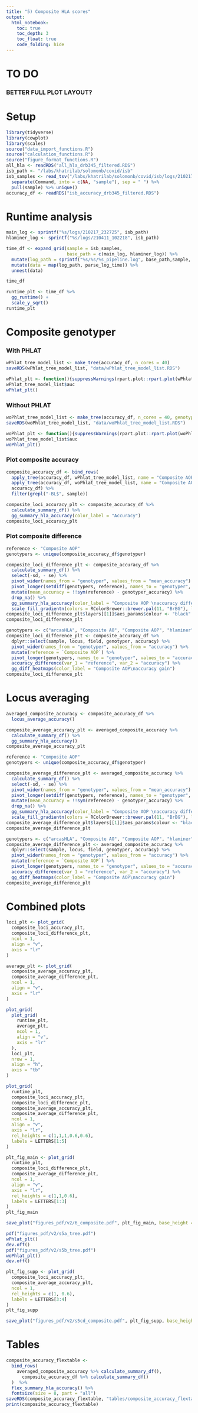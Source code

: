 ```yaml
---
title: "5) Composite HLA scores"
output: 
  html_notebook:
    toc: true
    toc_depth: 3
    toc_float: true
    code_folding: hide
---
```


# TO DO

### BETTER FULL PLOT LAYOUT?

# Setup
```r
library(tidyverse)
library(cowplot)
library(scales)
source("data_import_functions.R")
source("calculation_functions.R")
source("figure_format_functions.R")
all_hla <- readRDS("all_hla_drb345_filtered.RDS")
isb_path <- "/labs/khatrilab/solomonb/covid/isb"
isb_samples <- read_tsv("/labs/khatrilab/solomonb/covid/isb/logs/210217_232725/parallel.log") %>% 
  separate(Command, into = c(NA, "sample"), sep = " ") %>% 
  pull(sample) %>% unique()
accuracy_df <- readRDS("isb_accuracy_drb345_filtered.RDS") 
```


# Runtime analysis

```r
main_log <- sprintf("%s/logs/210217_232725", isb_path)
hlaminer_log <- sprintf("%s/logs/210411_102218", isb_path)

time_df <- expand_grid(sample = isb_samples,
                       base_path = c(main_log, hlaminer_log)) %>% 
  mutate(log_path = sprintf("%s/%s/%s_pipeline.log", base_path,sample, sample)) %>% 
  mutate(data = map(log_path, parse_log_time)) %>% 
  unnest(data)

time_df
```

```r
runtime_plt <- time_df %>% 
  gg_runtime() +
  scale_y_sqrt()
runtime_plt
```
# Composite genotyper

### With PHLAT

```r
wPhlat_tree_model_list <- make_tree(accuracy_df, n_cores = 40)
saveRDS(wPhlat_tree_model_list, "data/wPhlat_tree_model_list.RDS")
```

```r
wPhlat_plt <- function(){suppressWarnings(rpart.plot::rpart.plot(wPhlat_tree_model_list$model$fit))}
wPhlat_tree_model_list$auc
wPhlat_plt()
```

### Without PHLAT

```r
woPhlat_tree_model_list <- make_tree(accuracy_df, n_cores = 40, genotypers = c("arcasHLA", "optitype"))
saveRDS(woPhlat_tree_model_list, "data/woPhlat_tree_model_list.RDS")
```

```r
woPhlat_plt <- function(){suppressWarnings(rpart.plot::rpart.plot(woPhlat_tree_model_list$model$fit, box.palette = "RdGy"))}
woPhlat_tree_model_list$auc
woPhlat_plt()
```


### Plot composite accuracy

```r
composite_accuracy_df <- bind_rows(
  apply_tree(accuracy_df, wPhlat_tree_model_list, name = "Composite AOP"), 
  apply_tree(accuracy_df, woPhlat_tree_model_list, name = "Composite AO"), 
  accuracy_df) %>% 
  filter(grepl("-BL$", sample))

composite_loci_accuracy_plt <- composite_accuracy_df %>% 
  calculate_summary_df() %>% 
  gg_summary_hla_accuracy(color_label = "Accuracy")
composite_loci_accuracy_plt
```
### Plot composite difference
```r
reference <- "Composite AOP"
genotypers <- unique(composite_accuracy_df$genotyper)

composite_loci_difference_plt <- composite_accuracy_df %>% 
  calculate_summary_df() %>% 
  select(-sd, - se) %>%
  pivot_wider(names_from = "genotyper", values_from = "mean_accuracy") %>% 
  pivot_longer(setdiff(genotypers, reference), names_to = "genotyper", values_to = "genotyper_accuracy") %>% 
  mutate(mean_accuracy = !!sym(reference) - genotyper_accuracy) %>% 
  drop_na() %>% 
  gg_summary_hla_accuracy(color_label = "Composite AOP \naccuracy difference") +
  scale_fill_gradientn(colors = RColorBrewer::brewer.pal(11, "BrBG"), limits = c(-0.55,0.55), oob=squish)
composite_loci_difference_plt$layers[[1]]$aes_params$colour <- "black"
composite_loci_difference_plt
```

```r
genotypers <- c("arcasHLA", "Composite AO", "Composite AOP", "hlaminer", "optitype", "phlat")
composite_loci_difference_plt <- composite_accuracy_df %>% 
  dplyr::select(sample, locus, field, genotyper, accuracy) %>% 
  pivot_wider(names_from = "genotyper", values_from = "accuracy") %>% 
  mutate(reference = `Composite AOP`) %>% 
  pivot_longer(genotypers, names_to = "genotyper", values_to = "accuracy") %>% 
  accuracy_difference(var_1 = "reference", var_2 = "accuracy") %>% 
  gg_diff_heatmaps(color_label = "Composite AOP\naccuracy gain")
composite_loci_difference_plt
```


# Locus averaging

```r
averaged_composite_accuracy <- composite_accuracy_df %>% 
  locus_average_accuracy() 

composite_average_accuracy_plt <- averaged_composite_accuracy %>% 
  calculate_summary_df() %>% 
  gg_summary_hla_accuracy()
composite_average_accuracy_plt

reference <- "Composite AOP"
genotypers <- unique(composite_accuracy_df$genotyper)

composite_average_difference_plt <- averaged_composite_accuracy %>% 
  calculate_summary_df() %>% 
  select(-sd, - se) %>%
  pivot_wider(names_from = "genotyper", values_from = "mean_accuracy") %>% 
  pivot_longer(setdiff(genotypers, reference), names_to = "genotyper", values_to = "genotyper_accuracy") %>% 
  mutate(mean_accuracy = !!sym(reference) - genotyper_accuracy) %>% 
  drop_na() %>% 
  gg_summary_hla_accuracy(color_label = "Composite AOP \naccuracy difference") +
  scale_fill_gradientn(colors = RColorBrewer::brewer.pal(11, "BrBG"), limits = c(-0.55,0.55), oob=squish)
composite_average_difference_plt$layers[[1]]$aes_params$colour <- "black"
composite_average_difference_plt
```
```r
genotypers <- c("arcasHLA", "Composite AO", "Composite AOP", "hlaminer", "optitype", "phlat")
composite_average_difference_plt <- averaged_composite_accuracy %>% 
  dplyr::select(sample, locus, field, genotyper, accuracy) %>% 
  pivot_wider(names_from = "genotyper", values_from = "accuracy") %>% 
  mutate(reference = `Composite AOP`) %>% 
  pivot_longer(genotypers, names_to = "genotyper", values_to = "accuracy") %>% 
  accuracy_difference(var_1 = "reference", var_2 = "accuracy") %>% 
  gg_diff_heatmaps(color_label = "Composite AOP\naccuracy gain")
composite_average_difference_plt
```


# Combined plots
```r
loci_plt <- plot_grid(
  composite_loci_accuracy_plt,
  composite_loci_difference_plt,
  ncol = 1,
  align = "v",
  axis = "lr"
)

average_plt <- plot_grid(
  composite_average_accuracy_plt,
  composite_average_difference_plt,
  ncol = 1,
  align = "v",
  axis = "lr"
)

plot_grid(
  plot_grid(
    runtime_plt,
    average_plt,
    ncol = 1,
    align = "v",
    axis = "lr"
  ),
  loci_plt,
  nrow = 1,
  align = "h",
  axis = "tb"
)
```

```r
plot_grid(
  runtime_plt,
  composite_loci_accuracy_plt,
  composite_loci_difference_plt,
  composite_average_accuracy_plt,
  composite_average_difference_plt,
  ncol = 1,
  align = "v",
  axis = "lr",
  rel_heights = c(1,1,1,0.6,0.6),
  labels = LETTERS[1:5]
)
```

```r
plt_fig_main <- plot_grid(
  runtime_plt,
  composite_loci_difference_plt,
  composite_average_difference_plt,
  ncol = 1,
  align = "v",
  axis = "lr",
  rel_heights = c(1,1,0.6),
  labels = LETTERS[1:3]
)
plt_fig_main
```
```r
save_plot("figures_pdf/v2/6_composite.pdf", plt_fig_main, base_height = 10, base_width = 6)
```

```r
pdf("figures_pdf/v2/s5a_tree.pdf")
wPhlat_plt()
dev.off()
pdf("figures_pdf/v2/s5b_tree.pdf")
woPhlat_plt()
dev.off()
```
```r
plt_fig_supp <- plot_grid(
  composite_loci_accuracy_plt,
  composite_average_accuracy_plt,
  ncol = 1,
  rel_heights = c(1, 0.6),
  labels = LETTERS[3:4]
)
plt_fig_supp
```

```r
save_plot("figures_pdf/v2/s5cd_composite.pdf", plt_fig_supp, base_height = 7, base_width = 6)
```



# Tables

```r
composite_accuracy_flextable <- 
  bind_rows(
    averaged_composite_accuracy %>% calculate_summary_df(),
      composite_accuracy_df %>% calculate_summary_df()
  )  %>% 
  flex_summary_hla_accuracy() %>%
  fontsize(size = 8, part = "all") 
saveRDS(composite_accuracy_flextable, "tables/composite_accuracy_flextable.RDS")
print(composite_accuracy_flextable)
```
